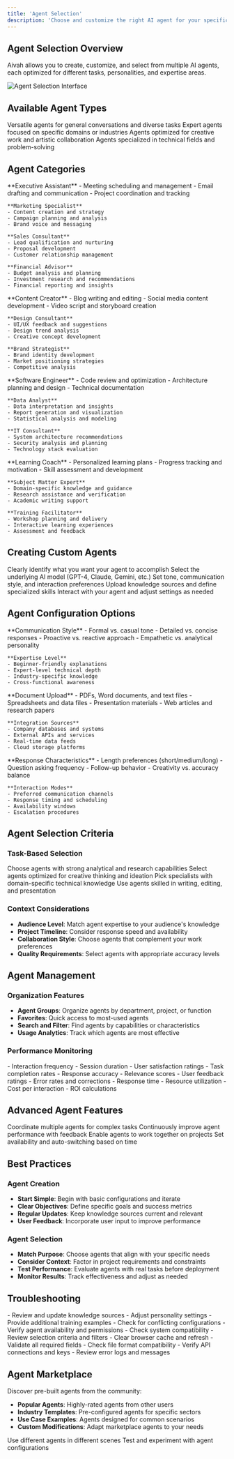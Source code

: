 ```yaml
---
title: 'Agent Selection'
description: 'Choose and customize the right AI agent for your specific needs'
---
```


## Agent Selection Overview

Aivah allows you to create, customize, and select from multiple AI agents, each optimized for different tasks, personalities, and expertise areas.

<img src="/images/agent-selection.png" alt="Agent Selection Interface" />

## Available Agent Types

<CardGroup cols={2}>
  <Card title="Generalist Agents" icon="globe">
    Versatile agents for general conversations and diverse tasks
  </Card>
  <Card title="Specialist Agents" icon="briefcase">
    Expert agents focused on specific domains or industries
  </Card>
  <Card title="Creative Agents" icon="palette">
    Agents optimized for creative work and artistic collaboration
  </Card>
  <Card title="Technical Agents" icon="code">
    Agents specialized in technical fields and problem-solving
  </Card>
</CardGroup>

## Agent Categories

<Tabs>
  <Tab title="Business & Professional">
    **Executive Assistant**
    - Meeting scheduling and management
    - Email drafting and communication
    - Project coordination and tracking
    
    **Marketing Specialist**
    - Content creation and strategy
    - Campaign planning and analysis
    - Brand voice and messaging
    
    **Sales Consultant**
    - Lead qualification and nurturing
    - Proposal development
    - Customer relationship management
    
    **Financial Advisor**
    - Budget analysis and planning
    - Investment research and recommendations
    - Financial reporting and insights
  </Tab>
  
  <Tab title="Creative & Design">
    **Content Creator**
    - Blog writing and editing
    - Social media content development
    - Video script and storyboard creation
    
    **Design Consultant**
    - UI/UX feedback and suggestions
    - Design trend analysis
    - Creative concept development
    
    **Brand Strategist**
    - Brand identity development
    - Market positioning strategies
    - Competitive analysis
  </Tab>
  
  <Tab title="Technical & Development">
    **Software Engineer**
    - Code review and optimization
    - Architecture planning and design
    - Technical documentation
    
    **Data Analyst**
    - Data interpretation and insights
    - Report generation and visualization
    - Statistical analysis and modeling
    
    **IT Consultant**
    - System architecture recommendations
    - Security analysis and planning
    - Technology stack evaluation
  </Tab>
  
  <Tab title="Education & Training">
    **Learning Coach**
    - Personalized learning plans
    - Progress tracking and motivation
    - Skill assessment and development
    
    **Subject Matter Expert**
    - Domain-specific knowledge and guidance
    - Research assistance and verification
    - Academic writing support
    
    **Training Facilitator**
    - Workshop planning and delivery
    - Interactive learning experiences
    - Assessment and feedback
  </Tab>
</Tabs>

## Creating Custom Agents

<Steps>
  <Step title="Define Purpose">
    Clearly identify what you want your agent to accomplish
  </Step>
  <Step title="Choose Base Model">
    Select the underlying AI model (GPT-4, Claude, Gemini, etc.)
  </Step>
  <Step title="Configure Personality">
    Set tone, communication style, and interaction preferences
  </Step>
  <Step title="Add Expertise">
    Upload knowledge sources and define specialized skills
  </Step>
  <Step title="Test and Refine">
    Interact with your agent and adjust settings as needed
  </Step>
</Steps>

## Agent Configuration Options

<AccordionGroup>
  <Accordion title="Personality Settings">
    **Communication Style**
    - Formal vs. casual tone
    - Detailed vs. concise responses
    - Proactive vs. reactive approach
    - Empathetic vs. analytical personality
    
    **Expertise Level**
    - Beginner-friendly explanations
    - Expert-level technical depth
    - Industry-specific knowledge
    - Cross-functional awareness
  </Accordion>

  <Accordion title="Knowledge Sources">
    **Document Upload**
    - PDFs, Word documents, and text files
    - Spreadsheets and data files
    - Presentation materials
    - Web articles and research papers
    
    **Integration Sources**
    - Company databases and systems
    - External APIs and services
    - Real-time data feeds
    - Cloud storage platforms
  </Accordion>

  <Accordion title="Behavioral Parameters">
    **Response Characteristics**
    - Length preferences (short/medium/long)
    - Question asking frequency
    - Follow-up behavior
    - Creativity vs. accuracy balance
    
    **Interaction Modes**
    - Preferred communication channels
    - Response timing and scheduling
    - Availability windows
    - Escalation procedures
  </Accordion>
</AccordionGroup>

## Agent Selection Criteria

### Task-Based Selection
<CardGroup cols={2}>
  <Card title="Analysis Tasks" icon="magnifying-glass">
    Choose agents with strong analytical and research capabilities
  </Card>
  <Card title="Creative Projects" icon="lightbulb">
    Select agents optimized for creative thinking and ideation
  </Card>
  <Card title="Technical Work" icon="wrench">
    Pick specialists with domain-specific technical knowledge
  </Card>
  <Card title="Communication" icon="megaphone">
    Use agents skilled in writing, editing, and presentation
  </Card>
</CardGroup>

### Context Considerations
- **Audience Level**: Match agent expertise to your audience's knowledge
- **Project Timeline**: Consider response speed and availability
- **Collaboration Style**: Choose agents that complement your work preferences
- **Quality Requirements**: Select agents with appropriate accuracy levels

## Agent Management

### Organization Features
- **Agent Groups**: Organize agents by department, project, or function
- **Favorites**: Quick access to most-used agents
- **Search and Filter**: Find agents by capabilities or characteristics
- **Usage Analytics**: Track which agents are most effective

### Performance Monitoring
<Tabs>
  <Tab title="Usage Metrics">
    - Interaction frequency
    - Session duration
    - User satisfaction ratings
    - Task completion rates
  </Tab>
  
  <Tab title="Quality Indicators">
    - Response accuracy
    - Relevance scores
    - User feedback ratings
    - Error rates and corrections
  </Tab>
  
  <Tab title="Efficiency Measures">
    - Response time
    - Resource utilization
    - Cost per interaction
    - ROI calculations
  </Tab>
</Tabs>

## Advanced Agent Features

<CardGroup cols={2}>
  <Card title="Multi-Agent Workflows" icon="network-wired">
    Coordinate multiple agents for complex tasks
  </Card>
  <Card title="Agent Training" icon="graduation-cap">
    Continuously improve agent performance with feedback
  </Card>
  <Card title="Agent Collaboration" icon="handshake">
    Enable agents to work together on projects
  </Card>
  <Card title="Agent Scheduling" icon="calendar">
    Set availability and auto-switching based on time
  </Card>
</CardGroup>

## Best Practices

### Agent Creation
- **Start Simple**: Begin with basic configurations and iterate
- **Clear Objectives**: Define specific goals and success metrics
- **Regular Updates**: Keep knowledge sources current and relevant
- **User Feedback**: Incorporate user input to improve performance

### Agent Selection
- **Match Purpose**: Choose agents that align with your specific needs
- **Consider Context**: Factor in project requirements and constraints
- **Test Performance**: Evaluate agents with real tasks before deployment
- **Monitor Results**: Track effectiveness and adjust as needed

## Troubleshooting

<AccordionGroup>
  <Accordion title="Agent Performance Issues">
    - Review and update knowledge sources
    - Adjust personality settings
    - Provide additional training examples
    - Check for conflicting configurations
  </Accordion>

  <Accordion title="Selection Problems">
    - Verify agent availability and permissions
    - Check system compatibility
    - Review selection criteria and filters
    - Clear browser cache and refresh
  </Accordion>

  <Accordion title="Configuration Errors">
    - Validate all required fields
    - Check file format compatibility
    - Verify API connections and keys
    - Review error logs and messages
  </Accordion>
</AccordionGroup>

## Agent Marketplace

Discover pre-built agents from the community:
- **Popular Agents**: Highly-rated agents from other users
- **Industry Templates**: Pre-configured agents for specific sectors
- **Use Case Examples**: Agents designed for common scenarios
- **Custom Modifications**: Adapt marketplace agents to your needs

<CardGroup cols={2}>
  <Card title="Scene Switching" icon="arrows-left-right" href="/scene-switching">
    Use different agents in different scenes
  </Card>
  <Card title="Playground" icon="gamepad-2" href="/playground">
    Test and experiment with agent configurations
  </Card>
</CardGroup>